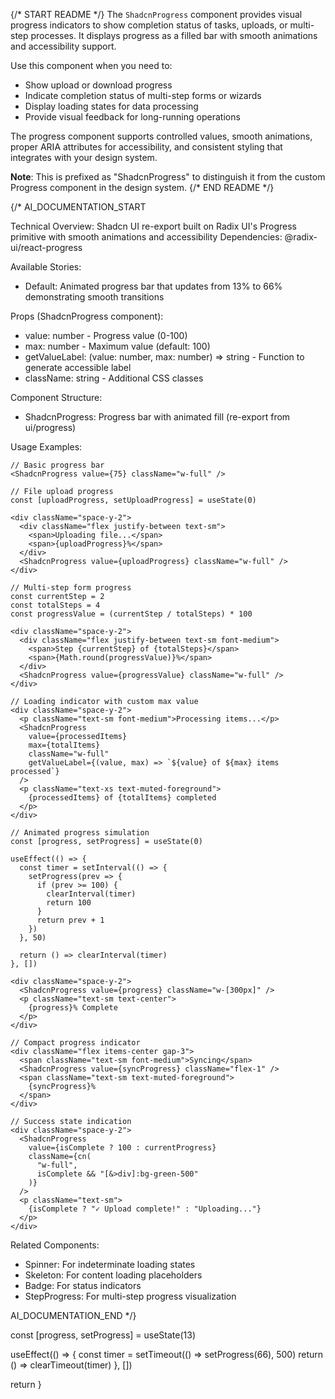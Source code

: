 
{/* START README */}
The `ShadcnProgress` component provides visual progress indicators to show completion status of tasks, uploads, or multi-step processes. It displays progress as a filled bar with smooth animations and accessibility support.

Use this component when you need to:

- Show upload or download progress
- Indicate completion status of multi-step forms or wizards
- Display loading states for data processing
- Provide visual feedback for long-running operations

The progress component supports controlled values, smooth animations, proper ARIA attributes for accessibility, and consistent styling that integrates with your design system.

**Note**: This is prefixed as "ShadcnProgress" to distinguish it from the custom Progress component in the design system.
{/* END README */}

{/*
AI_DOCUMENTATION_START

Technical Overview: Shadcn UI re-export built on Radix UI's Progress primitive with smooth animations and accessibility
Dependencies: @radix-ui/react-progress

Available Stories:

- Default: Animated progress bar that updates from 13% to 66% demonstrating smooth transitions

Props (ShadcnProgress component):

- value: number - Progress value (0-100)
- max: number - Maximum value (default: 100)
- getValueLabel: (value: number, max: number) => string - Function to generate accessible label
- className: string - Additional CSS classes

Component Structure:

- ShadcnProgress: Progress bar with animated fill (re-export from ui/progress)

Usage Examples:

```tsx
// Basic progress bar
<ShadcnProgress value={75} className="w-full" />

// File upload progress
const [uploadProgress, setUploadProgress] = useState(0)

<div className="space-y-2">
  <div className="flex justify-between text-sm">
    <span>Uploading file...</span>
    <span>{uploadProgress}%</span>
  </div>
  <ShadcnProgress value={uploadProgress} className="w-full" />
</div>

// Multi-step form progress
const currentStep = 2
const totalSteps = 4
const progressValue = (currentStep / totalSteps) * 100

<div className="space-y-2">
  <div className="flex justify-between text-sm font-medium">
    <span>Step {currentStep} of {totalSteps}</span>
    <span>{Math.round(progressValue)}%</span>
  </div>
  <ShadcnProgress value={progressValue} className="w-full" />
</div>

// Loading indicator with custom max value
<div className="space-y-2">
  <p className="text-sm font-medium">Processing items...</p>
  <ShadcnProgress
    value={processedItems}
    max={totalItems}
    className="w-full"
    getValueLabel={(value, max) => `${value} of ${max} items processed`}
  />
  <p className="text-xs text-muted-foreground">
    {processedItems} of {totalItems} completed
  </p>
</div>

// Animated progress simulation
const [progress, setProgress] = useState(0)

useEffect(() => {
  const timer = setInterval(() => {
    setProgress(prev => {
      if (prev >= 100) {
        clearInterval(timer)
        return 100
      }
      return prev + 1
    })
  }, 50)

  return () => clearInterval(timer)
}, [])

<div className="space-y-2">
  <ShadcnProgress value={progress} className="w-[300px]" />
  <p className="text-sm text-center">
    {progress}% Complete
  </p>
</div>

// Compact progress indicator
<div className="flex items-center gap-3">
  <span className="text-sm font-medium">Syncing</span>
  <ShadcnProgress value={syncProgress} className="flex-1" />
  <span className="text-sm text-muted-foreground">
    {syncProgress}%
  </span>
</div>

// Success state indication
<div className="space-y-2">
  <ShadcnProgress
    value={isComplete ? 100 : currentProgress}
    className={cn(
      "w-full",
      isComplete && "[&>div]:bg-green-500"
    )}
  />
  <p className="text-sm">
    {isComplete ? "✓ Upload complete!" : "Uploading..."}
  </p>
</div>
```

Related Components:

- Spinner: For indeterminate loading states
- Skeleton: For content loading placeholders
- Badge: For status indicators
- StepProgress: For multi-step progress visualization

AI_DOCUMENTATION_END
*/}

  const [progress, setProgress] = useState(13)

useEffect(() => {
const timer = setTimeout(() => setProgress(66), 500)
return () => clearTimeout(timer)
}, [])

return <ShadcnProgress value={progress} className="w-[60%]" />
}
